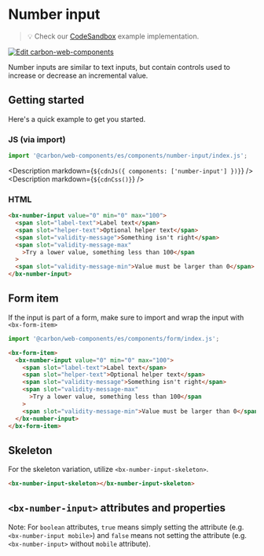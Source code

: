 
# Number input

> 💡 Check our
> [CodeSandbox](https://codesandbox.io/s/github/carbon-design-system/carbon-for-ibm-dotcom/tree/main/packages/carbon-web-components/examples/codesandbox/basic/components/number-input)
> example implementation.

[![Edit carbon-web-components](https://codesandbox.io/static/img/play-codesandbox.svg)](https://codesandbox.io/s/github/carbon-design-system/carbon-for-ibm-dotcom/tree/main/packages/carbon-web-components/examples/codesandbox/basic/components/number-input)

Number inputs are similar to text inputs, but contain controls used to increase
or decrease an incremental value.

## Getting started

Here's a quick example to get you started.

### JS (via import)

```javascript
import '@carbon/web-components/es/components/number-input/index.js';
```

<Description markdown={`${cdnJs({ components: ['number-input'] })}`} />
<Description markdown={`${cdnCss()}`} />

### HTML

```html
<bx-number-input value="0" min="0" max="100">
  <span slot="label-text">Label text</span>
  <span slot="helper-text">Optional helper text</span>
  <span slot="validity-message">Something isn't right</span>
  <span slot="validity-message-max"
    >Try a lower value, something less than 100</span
  >
  <span slot="validity-message-min">Value must be larger than 0</span>
</bx-number-input>
```

## Form item

If the input is part of a form, make sure to import and wrap the input with
`<bx-form-item>`

```javascript
import '@carbon/web-components/es/components/form/index.js';
```

```html
<bx-form-item>
  <bx-number-input value="0" min="0" max="100">
    <span slot="label-text">Label text</span>
    <span slot="helper-text">Optional helper text</span>
    <span slot="validity-message">Something isn't right</span>
    <span slot="validity-message-max"
      >Try a lower value, something less than 100</span
    >
    <span slot="validity-message-min">Value must be larger than 0</span>
  </bx-number-input>
</bx-form-item>
```

## Skeleton

For the skeleton variation, utilize `<bx-number-input-skeleton>`.

```html
<bx-number-input-skeleton></bx-number-input-skeleton>
```

## `<bx-number-input>` attributes and properties

Note: For `boolean` attributes, `true` means simply setting the attribute (e.g.
`<bx-number-input mobile>`) and `false` means not setting the attribute (e.g.
`<bx-number-input>` without `mobile` attribute).

<Props of="bx-number-input" />
